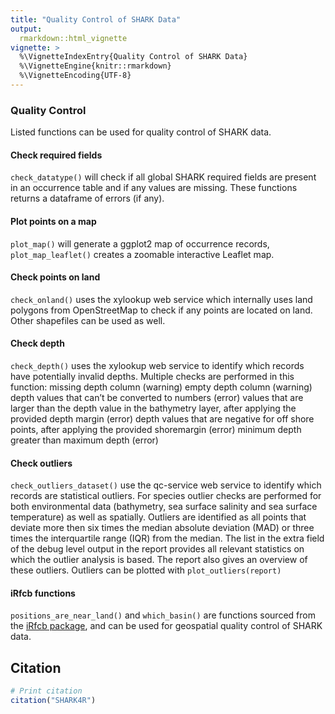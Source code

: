 ```yaml
---
title: "Quality Control of SHARK Data"
output:
  rmarkdown::html_vignette
vignette: >
  %\VignetteIndexEntry{Quality Control of SHARK Data}
  %\VignetteEngine{knitr::rmarkdown}
  %\VignetteEncoding{UTF-8}
---
```


### Quality Control

Listed functions can be used for quality control of SHARK data.

#### Check required fields

`check_datatype()` will check if all global SHARK required fields are
present in an occurrence table and if any values are missing. These
functions returns a dataframe of errors (if any).

#### Plot points on a map

`plot_map()` will generate a ggplot2 map of occurrence records,
`plot_map_leaflet()` creates a zoomable interactive Leaflet map.

#### Check points on land

`check_onland()` uses the xylookup web service which internally uses land
polygons from OpenStreetMap to check if any points are located on land.
Other shapefiles can be used as well.

#### Check depth

`check_depth()` uses the xylookup web service to identify which records have
potentially invalid depths. Multiple checks are performed in this
function: missing depth column (warning) empty depth column (warning)
depth values that can't be converted to numbers (error) values that are
larger than the depth value in the bathymetry layer, after applying the
provided depth margin (error) depth values that are negative for off
shore points, after applying the provided shoremargin (error) minimum
depth greater than maximum depth (error)

#### Check outliers

`check_outliers_dataset()` use the qc-service web service to identify which
records are statistical outliers. For species outlier checks are
performed for both environmental data (bathymetry, sea surface salinity
and sea surface temperature) as well as spatially. Outliers are
identified as all points that deviate more then six times the median
absolute deviation (MAD) or three times the interquartile range (IQR)
from the median. The list in the extra field of the debug level output
in the report provides all relevant statistics on which the outlier
analysis is based. The report also gives an overview of these outliers.
Outliers can be plotted with `plot_outliers(report)`

#### iRfcb functions
`positions_are_near_land()` and `which_basin()` are functions sourced 
from the [iRfcb package](https://CRAN.R-project.org/package=iRfcb/),
and can be used for geospatial quality control of SHARK data.

## Citation

```r
# Print citation
citation("SHARK4R")
```
